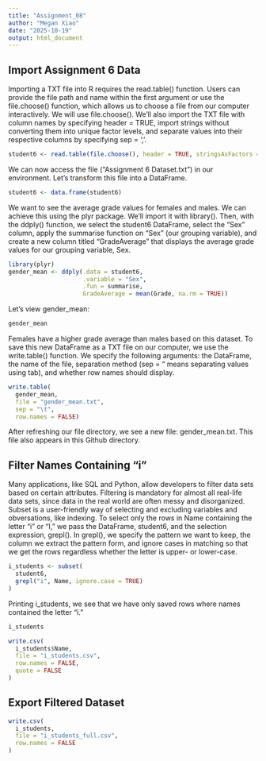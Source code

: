 ```yaml
---
title: "Assignment_08"
author: "Megan Xiao"
date: "2025-10-19"
output: html_document
---
```


## Import Assignment 6 Data
Importing a TXT file into R requires the read.table() function. Users can provide the file path and name within the first argument or use the file.choose() function, which allows us to choose a file from our computer interactively. We will use file.choose(). We'll also import the TXT file with column names by specifying header = TRUE, import strings without converting them into unique factor levels, and separate values into their respective columns by specifying sep = ','.

```r
student6 <- read.table(file.choose(), header = TRUE, stringsAsFactors = FALSE, sep = ',')
```
We can now access the file ("Assignment 6 Dataset.txt") in our environment. Let's transform this file into a DataFrame.
```r
student6 <- data.frame(student6)
```
We want to see the average grade values for females and males. We can achieve this using the plyr package. We'll import it with library(). Then, with the ddply() function, we select the student6 DataFrame, select the "Sex" column, apply the summarise function on "Sex" (our grouping variable), and create a new column titled "GradeAverage" that displays the average grade values for our grouping variable, Sex.
```r
library(plyr)
gender_mean <- ddply(.data = student6,
                     .variable = "Sex",
                     .fun = summarise,
                     GradeAverage = mean(Grade, na.rm = TRUE))
```
Let's view gender_mean:
```r
gender_mean
```
Females have a higher grade average than males based on this dataset.
To save this new DataFrame as a TXT file on our computer, we use the write.table() function. We specify the following arguments: the DataFrame, the name of the file, separation method (sep = "\t" means separating values using tab), and whether row names should display.
```r
write.table(
  gender_mean,
  file = "gender_mean.txt",
  sep = "\t",
  row.names = FALSE)
```
After refreshing our file directory, we see a new file: gender_mean.txt. This file also appears in this Github directory.

## Filter Names Containing "i"
Many applications, like SQL and Python, allow developers to filter data sets based on certain attributes. Filtering is mandatory for almost all real-life data sets, since data in the real world are often messy and disorganized.
Subset is a user-friendly way of selecting and excluding variables and obversations, like indexing. To select only the rows in Name containing the letter "i" or "I," we pass the DataFrame, student6, and the selection expression, grepl(). In grepl(), we specify the pattern we want to keep, the column we extract the pattern form, and ignore cases in matching so that we get the rows regardless whether the letter is upper- or lower-case.
```r
i_students <- subset(
  student6,
  grepl("i", Name, ignore.case = TRUE)
)
```
Printing i_students, we see that we have only saved rows where names contained the letter "i."
```r
i_students
```

```r
write.csv(
  i_students$Name,
  file = "i_students.csv",
  row.names = FALSE,
  quote = FALSE
)
```
## Export Filtered Dataset

```r
write.csv(
  i_students,
  file = "i_students_full.csv",
  row.names = FALSE
)
```

